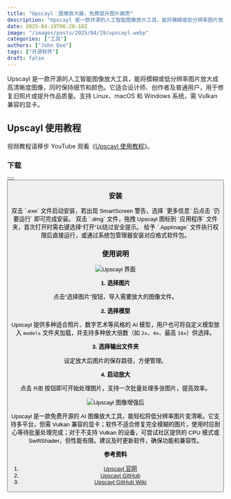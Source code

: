```yaml
---
title: "Upscayl：图像放大器，免费提升图片画质"
description: "Upscayl 是一款开源的人工智能图像放大工具，能将模糊或低分辨率图片放大成高清晰度图像，同时保持细节和颜色。它适合设计师、创作者及普通用户，用于修复旧照片或提升作品质量。支持 Linux、macOS 和 Windows 系统，需 Vulkan 兼容的显卡。操作简单，支持批量处理和多种模型选择，满足不同需求。"
date: 2025-04-19T06:20:18Z
image: "/images/posts/2025/04/19/upscayl.webp"
categories: ["工具"]
authors: ["John Doe"]
tags: ["开源软件"]
draft: false
---
```


Upscayl 是一款开源的人工智能图像放大工具，能将模糊或低分辨率图片放大成高清晰度图像，同时保持细节和颜色。它适合设计师、创作者及普通用户，用于修复旧照片或提升作品质量。支持 Linux、macOS 和 Windows 系统，需 Vulkan 兼容的显卡。

## Upscayl 使用教程

<Notice type="note">视频教程请移步 YouTube 观看《[Upscayl 使用教程](https://youtu.be/TiPbsIrSCHM)》。</Notice>

### 下载

<Button label="Upscayl 下载" link="https://upscayl.org/download" style="solid" />
<Button label="Upscayl GitHub" link="https://github.com/upscayl/upscayl/releases" style="solid" />

### 安装

<Tabs client:load>
   <Tab name="Windows"> 
      双击 `.exe` 文件启动安装，若出现 SmartScreen 警告，选择 `更多信息` 后点击 `仍要运行` 即可完成安装。
   </Tab>
   <Tab name="macOS">
      双击 `.dmg` 文件，拖拽 Upscayl 图标到 `应用程序` 文件夹，首次打开时需右键选择“打开”以绕过安全提示。
   </Tab>
   <Tab name="Linux">
      给予 `.AppImage` 文件执行权限后直接运行，或通过系统包管理器安装对应格式软件包。
   </Tab>
</Tabs>

### 使用说明

<Image
   src="/images/posts/2025/04/19/upscayl-gui.webp"
   alt="Upscayl 界面"
/>

**1. 选择图片**

点击“选择图片”按钮，导入需要放大的图像文件。

**2. 选择模型**

Upscayl 提供多种适合照片、数字艺术等风格的 AI 模型，用户也可将自定义模型放入 `models` 文件夹加载，并支持多种放大倍数（如 `2x`、`4x`、最高 `16x`）供选择。

**3. 选择输出文件夹**

设定放大后图片的保存路径，方便管理。

**4. 启动放大**

点击 `升图` 按钮即可开始处理图片，支持一次批量处理多张图片，提高效率。

<Image
   src="/images/posts/2025/04/19/upscayl-tu-xiang-zeng-qiang-hou.webp"
   alt="Upscayl 图像增强后"
/>

Upscayl 是一款免费开源的 AI 图像放大工具，能轻松将低分辨率图片变清晰。它支持多平台，但需 Vulkan 兼容的显卡；软件不适合修复完全模糊的图片，使用时应耐心等待批量处理完成；对于不支持 Vulkan 的设备，可尝试社区提供的 CPU 模式或 SwiftShader，但性能有限。建议及时更新软件，确保功能和兼容性。

**参考资料**

1. [Upscayl 官网](https://upscayl.org/)
2. [Upscayl GitHub](https://github.com/upscayl/upscayl)
3. [Upscayl GitHub Wiki](https://github.com/upscayl/upscayl/wiki)